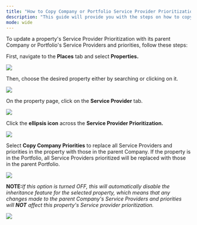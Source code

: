 ---
title: "How to Copy Company or Portfolio Service Provider Prioritization"
description: "This guide will provide you with the steps on how to copy the Service Provider prioritization of the company or the portfolio."
mode: wide
---

To update a property's Service Provider Prioritization with its parent Company or Portfolio's Service Providers and priorities, follow these steps:

First, navigate to the **Places** tab and select **Properties.**

<Frame>
  <img src="/images/rtaImage-460.jpg"/>
</Frame>

Then, choose the desired property either by searching or clicking on it.


<Frame>
  <img src="/images/rtaImage-461.jpg"/>
</Frame>


On the property page, click on the **Service Provider** tab.


<Frame>
  <img src="/images/rtaImage-462.jpg"/>
</Frame>


Click the **ellipsis icon** across the **Service Provider Prioritization.**


<Frame>
  <img src="/images/rtaImage-463.jpg"/>
</Frame>


Select **Copy Company Priorities** to replace all Service Providers and priorities in the property with those in the parent Company. If the property is in the  Portfolio, all Service Providers prioritized will be replaced with those in the parent Portfolio.


<Frame>
  <img src="/images/rtaImage-464.jpg"/>
</Frame>


<Info>

**NOTE:**_If this option is turned OFF, this will automatically disable the inheritance feature for the selected property, which means that any changes made to the parent Company's Service Providers and priorities will **NOT** affect this property's Service provider prioritization._
</Info>

<Frame>
  <img src="/images/rtaImage-465.jpg"/>
</Frame>
